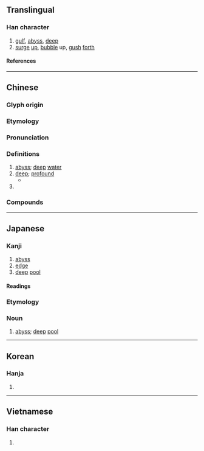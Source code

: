 {{also|渊}}
{{character info/new}}
==Translingual==

===Han character===
{{Han char|rn=85|rad=水|as=08|sn=11|four=32100|canj=ELXL|ids=⿰氵𣶒}}

# [[gulf]], [[abyss]], [[deep]]
# [[surge]] [[up]], [[bubble]] up, [[gush]] [[forth]]

====References====
{{Han ref|kx=0632.080|dkj=17692|dj=1035.030|hdz=31681.010|uh=6DF5}}

----

==Chinese==
{{zh-forms|s=渊|alt=渕,𣶒}}

===Glyph origin===
{{Han etym}}

===Etymology===
{{rfe|zh}}

===Pronunciation===
{{zh-pron
|m=yuān
|m-s=
|c=jyun1
|c-t=
|g=
|h=pfs=yên
|j=
|mb=
|md=iŏng
|mn=ian
|mn-t=
|w=
|x=
|mc=y
|oc=y
|cat=n,a,pn
}}

===Definitions===
{{zh-hanzi}}

# [[abyss]]; [[deep]] [[water]]
# [[deep]]; [[profound]]
#* {{zh-x|淵 兮，似 萬物 之 宗。|How '''deep and unfathomable''' it is, as if it were the Honoured Ancestor of all things!|ref=Daodejing}}
# {{surname|lang=zh}}

===Compounds===
{{zh-der|察見淵魚|不測之淵|九淵|寸指測淵|判若天淵|嶽峙淵渟|山峙淵渟|學問淵博|冰淵|家學淵源|如臨淵谷|如臨深淵|天淵之別|天淵|塞淵|加膝墜淵|淵思寂慮|福如海淵|深淵|淵泉|洪淵|淵源|積水成淵|澶淵之盟|探淵索珠|淵深|淵識|淵渟岳峙|淵魚叢爵|文淵閣|淵淵|深淵薄冰|為淵敺魚|盜跖顏淵|淵遠流長|淵藪|相去天淵|萬丈深淵|淵默|淵鑑類函|淵源錄|淵渟嶽立|淵塞|淵博|淵海|澶淵|龍淵|重淵|臨淵履薄|臨淵羨魚|虞淵|靜淵|脫網就淵|臨淵結網|挑戰者深淵}}

----

==Japanese==

===Kanji===
{{ja-kanji|grade=|rs=水08|shin=渊}}

# [[abyss]]
# [[edge]]
# [[deep]] [[pool]]

====Readings====
{{ja-readings
|goon=えん<ゑん
|kanon=えん<ゑん
|kun=ふち-, かた-い
}}

===Etymology===
{{ja-kanjitab|yomi=k|ふち}}

===Noun===
{{ja-noun|ふち}}

# [[abyss]]; [[deep]] [[pool]]

----

==Korean==

===Hanja===
{{ko-hanja|연}}

# {{defn|lang=ko|sort=水08}}

----

==Vietnamese==

===Han character===
{{vi-readings|rs=水08|reading=uyên}}

# {{defn|lang=vi|sort=水08}}